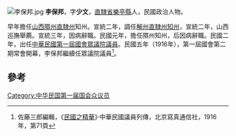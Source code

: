 [[File:李保邦.jpg|thumb]]
'''李保邦'''，字'''少文'''，[[直隸省|直隸省]][[樂亭縣|樂亭縣]]人，民國政治人物。

早年擔任[[山西|山西]][[隰州直隸州|隰州直隸州]]知州。宣統二年，調任[[解州直隸州|解州直隸州]][[知州|知州]]，宣統二年，山西巡撫舉薦。宣統三年，因病辭職。民國元年，擔任隰州知州，后因病辭職。民國二年，出任[[中华民国第一届国会|中華民國第一屆國會眾議院議員]]。民國五年（1916年），第一屆國會第二期常會開幕，李保邦繼續任眾議院議員<ref>佐藤三郎編輯，《[[民國之精華|民國之精華]]》·中華民國議員列傳，北京寫真通信社，1916年，第71頁</ref>。

==參考==
{{reflist}}
{{中國政治人物小作品}}

[[Category:中华民国第一届国会众议员|Category:中华民国第一届国会众议员]]